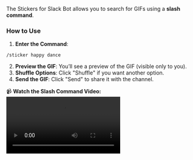 The Stickers for Slack Bot allows you to search for GIFs using a **slash command**.

### How to Use

1. **Enter the Command**:

```
/sticker happy dance
```


2. **Preview the GIF**: You’ll see a preview of the GIF (visible only to you).
3. **Shuffle Options**: Click "Shuffle" if you want another option.
4. **Send the GIF**: Click "Send" to share it with the channel.

📹 **Watch the Slash Command Video:**
<video src="https://your-video-link.mp4" controls></video>
